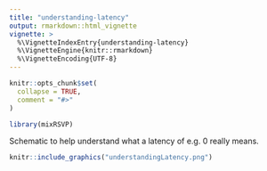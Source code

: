 ```yaml
---
title: "understanding-latency"
output: rmarkdown::html_vignette
vignette: >
  %\VignetteIndexEntry{understanding-latency}
  %\VignetteEngine{knitr::rmarkdown}
  %\VignetteEncoding{UTF-8}
---
```


```r
knitr::opts_chunk$set(
  collapse = TRUE,
  comment = "#>"
)
```

```r
library(mixRSVP)
```

Schematic to help understand what a latency of e.g. 0 really means.
```r
knitr::include_graphics("understandingLatency.png")
```
